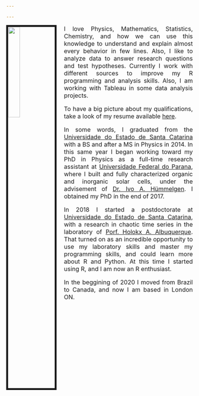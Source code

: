```yaml
---

---
```

<style>
body {
text-align: justify}
</style>

<link rel="stylesheet" href="styles.css" type="text/css">

<img src="images/foto_AndersonH.jpg" style="width:25%; border:5px solid; margin-right: 20px" align="left">

 <font size="3"> I love Physics, Mathematics, Statistics, Chemistry, and how we can use this knowledge to understand and explain almost every behavior in few lines. Also, I like to analyze data to answer research questions and test hypotheses. Currently I work with different sources to improve my R programming and analysis skills. Also, I am working with Tableau in some data analysis projects.   

To have a big picture about my qualifications, take a look of my resume available [here](files/AndersonHoff_resume.pdf).  

In some words, I graduated from the [Universidade do Estado de Santa Catarina](https://www.udesc.br/cct/ppgf) with a BS and after a MS in Physics in 2014. In this same year I began working toward my PhD in Physics as a full-time research assistant at [Universidade Federal do Parana](http://fisica.ufpr.br/pagina_ppgf_english/), where I built and fully characterized organic and inorganic solar cells, under the advisement of [Dr. Ivo A. Hümmelgen](http://fisica.ufpr.br/pagina_ppgf_english/info_ivo.html). I obtained my PhD in the end of 2017.

In 2018 I started a postdoctorate at [Universidade do Estado de Santa Catarina](https://www.udesc.br/cct/ppgf), with a research in chaotic time series in the laboratory of [Porf. Holokx A. Albuquerque](https://www.udesc.br/professor/holokx.albuquerque). That turned on as an incredible opportunity to use my laboratory skills and master my programming skills, and could learn more about R and Python. At this time I started using R, and I am now an R enthusiast.   

In the beggining of 2020 I moved from Brazil to Canada, and now I am based in London ON. </font>  


